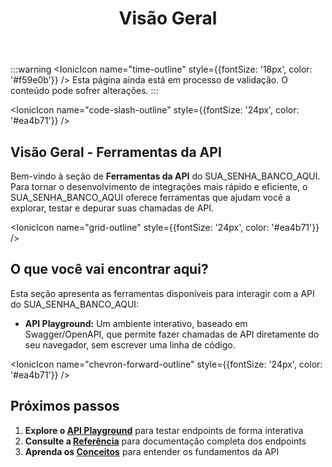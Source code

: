 ﻿---
sidebar_position: 1
title: Visão Geral
description: Descubra as ferramentas que facilitam o desenvolvimento e teste de integrações com a API do SUA_SENHA_BANCO_AQUI.
keywords: [SUA_SENHA_BANCO_AQUI, api, ferramentas, playground, swagger]
---


:::warning
<IonicIcon name="time-outline" style={{fontSize: '18px', color: '#f59e0b'}} />
Esta página ainda está em processo de validação. O conteúdo pode sofrer alterações.
:::

<IonicIcon name="code-slash-outline" style={{fontSize: '24px', color: '#ea4b71'}} />

## Visão Geral - Ferramentas da API

Bem-vindo à seção de **Ferramentas da API** do SUA_SENHA_BANCO_AQUI. Para tornar o desenvolvimento de integrações mais rápido e eficiente, o SUA_SENHA_BANCO_AQUI oferece ferramentas que ajudam você a explorar, testar e depurar suas chamadas de API.

<IonicIcon name="grid-outline" style={{fontSize: '24px', color: '#ea4b71'}} />

## O que você vai encontrar aqui?

Esta seção apresenta as ferramentas disponíveis para interagir com a API do SUA_SENHA_BANCO_AQUI:

- **API Playground:** Um ambiente interativo, baseado em Swagger/OpenAPI, que permite fazer chamadas de API diretamente do seu navegador, sem escrever uma linha de código.

<IonicIcon name="chevron-forward-outline" style={{fontSize: '24px', color: '#ea4b71'}} />

## Próximos passos

1. **Explore o [API Playground](./playground)** para testar endpoints de forma interativa
2. **Consulte a [Referência](../referencia/)** para documentação completa dos endpoints
3. **Aprenda os [Conceitos](../conceitos/)** para entender os fundamentos da API
